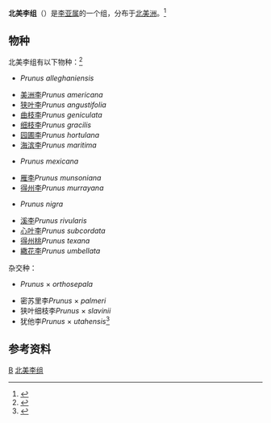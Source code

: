 {{NoteTA|zh-hans:得州;zh-hant:德州|zh-hans:阿勒格尼;zh-hant:亞利加尼}}
{{Automatic taxobox
| image = Ripening Chickasaw Plum.JPG
| image_caption = {{le|狭叶李|Prunus angustifolia}}''Prunus angustifolia''
| taxon = Prunus sect. Prunocerasus
| authority = Koehne
| subdivision = 见正文。
| subdivision_ranks = [[种|种]]
}}

'''北美李组'''（{{sn|''Prunus'' sect. ''Prunocerasus''}}）是[[李亚属|李亚属]]的一个组，分布于[[北美洲|北美洲]]。<ref>{{Cite journal|title=Phylogeny and classification of ''Prunus sensu lato'' (Rosaceae)|url=https://onlinelibrary.wiley.com/doi/abs/10.1111/jipb.12095|last=Shi|first=Shuo|last2=Li|first2=Jinlu|date=2013|journal=Journal of Integrative Plant Biology|issue=11|doi=10.1111/jipb.12095|volume=55|pages=1069–1079|language=en|issn=1744-7909|last3=Sun|first3=Jiahui|last4=Yu|first4=Jing|last5=Zhou|first5=Shiliang|access-date=2021-02-21|archive-date=2021-01-28|archive-url=https://web.archive.org/web/20210128010507/https://onlinelibrary.wiley.com/doi/abs/10.1111/jipb.12095|dead-url=no}}</ref>

== 物种 ==
北美李组有以下物种：<ref>{{Cite journal|title=Phylogenetic analysis of North American plums (''Prunus'' sect. ''Prunocerasus'': Rosaceae) based on nuclear ''LEAFY'' and ''s6pdh'' sequences|url=https://www.jstor.org/stable/41971650|last=Rohrer|first=Joseph R.|last2=O'Brien|first2=Megan A.|date=2008|journal=Journal of the Botanical Research Institute of Texas|issue=1|volume=2|pages=401–414|issn=1934-5259|last3=Anderson|first3=Julie A.}}</ref>
* {{le|阿勒格尼李|Prunus alleghaniensis}}''Prunus alleghaniensis''
* [[美洲李|美洲李]]''Prunus americana''
* [[狭叶李|狭叶李]]''Prunus angustifolia''
* [[曲枝李|曲枝李]]''Prunus geniculata''
* [[细枝李|细枝李]]''Prunus gracilis''
* [[园圃李|园圃李]]''Prunus hortulana''
* [[海滨李|海滨李]]''Prunus maritima''
* {{le|墨西哥李|Prunus mexicana}}''Prunus mexicana''
* [[雁李|雁李]]''Prunus munsoniana''
* [[得州李|得州李]]''Prunus murrayana''
* {{le|加拿大李|Prunus nigra}}''Prunus nigra''
* [[溪李|溪李]]''Prunus rivularis''
* [[心叶李|心叶李]]''Prunus subcordata''
* [[得州桃|得州桃]]''Prunus texana''
* [[繖花李|繖花李]]''Prunus umbellata''

杂交种：
* {{le|直萼李|Prunus × orthosepala}}''Prunus'' × ''orthosepala''
* 密苏里李''Prunus'' × ''palmeri''
* 狭叶细枝李''Prunus'' × ''slavinii''
* 犹他李''Prunus'' × ''utahensis''<ref>{{Cite web|title=''Prunus angustifolia'' in Flora of North America|url=http://www.efloras.org/florataxon.aspx?flora_id=1&taxon_id=242417056|accessdate=2021-03-15|work=eFloras.org|archive-date=2020-09-28|archive-url=https://web.archive.org/web/20200928131257/http://www.efloras.org/florataxon.aspx?flora_id=1&taxon_id=242417056|dead-url=no}}</ref>

== 参考资料 ==
<references />

{{Taxonbar}}

[[Category:李亚属|B]]
[[Category:北美李组|]]